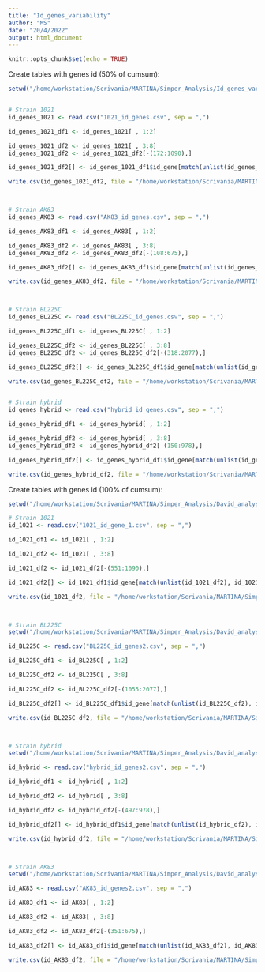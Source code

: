 ```yaml
---
title: "Id_genes_variability"
author: "MS"
date: "20/4/2022"
output: html_document
---
```


```r
knitr::opts_chunk$set(echo = TRUE)
```

Create tables with genes id (50% of cumsum):
```r
setwd("/home/workstation/Scrivania/MARTINA/Simper_Analysis/Id_genes_variability")


# Strain 1021
id_genes_1021 <- read.csv("1021_id_genes.csv", sep = ",")

id_genes_1021_df1 <- id_genes_1021[ , 1:2]

id_genes_1021_df2 <- id_genes_1021[ , 3:8]
id_genes_1021_df2 <- id_genes_1021_df2[-(172:1090),]

id_genes_1021_df2[] <- id_genes_1021_df1$id_gene[match(unlist(id_genes_1021_df2), id_genes_1021_df1$sample)]

write.csv(id_genes_1021_df2, file = "/home/workstation/Scrivania/MARTINA/Simper_Analysis/Id_genes_variability/1021_id_genes_table.csv", row.names = FALSE)



# Strain AK83
id_genes_AK83 <- read.csv("AK83_id_genes.csv", sep = ",")

id_genes_AK83_df1 <- id_genes_AK83[ , 1:2]

id_genes_AK83_df2 <- id_genes_AK83[ , 3:8]
id_genes_AK83_df2 <- id_genes_AK83_df2[-(108:675),]

id_genes_AK83_df2[] <- id_genes_AK83_df1$id_gene[match(unlist(id_genes_AK83_df2), id_genes_AK83_df1$sample)]

write.csv(id_genes_AK83_df2, file = "/home/workstation/Scrivania/MARTINA/Simper_Analysis/Id_genes_variability/AK83_id_genes_table.csv", row.names = FALSE)



# Strain BL225C
id_genes_BL225C <- read.csv("BL225C_id_genes.csv", sep = ",")

id_genes_BL225C_df1 <- id_genes_BL225C[ , 1:2]

id_genes_BL225C_df2 <- id_genes_BL225C[ , 3:8]
id_genes_BL225C_df2 <- id_genes_BL225C_df2[-(318:2077),]

id_genes_BL225C_df2[] <- id_genes_BL225C_df1$id_gene[match(unlist(id_genes_BL225C_df2), id_genes_BL225C_df1$sample)]

write.csv(id_genes_BL225C_df2, file = "/home/workstation/Scrivania/MARTINA/Simper_Analysis/Id_genes_variability/BL225C_id_genes_table.csv", row.names = FALSE)


# Strain hybrid
id_genes_hybrid <- read.csv("hybrid_id_genes.csv", sep = ",")

id_genes_hybrid_df1 <- id_genes_hybrid[ , 1:2]

id_genes_hybrid_df2 <- id_genes_hybrid[ , 3:8]
id_genes_hybrid_df2 <- id_genes_hybrid_df2[-(150:978),]

id_genes_hybrid_df2[] <- id_genes_hybrid_df1$id_gene[match(unlist(id_genes_hybrid_df2), id_genes_hybrid_df1$sample)]

write.csv(id_genes_hybrid_df2, file = "/home/workstation/Scrivania/MARTINA/Simper_Analysis/Id_genes_variability/hybrid_id_genes_table.csv", row.names = FALSE)

```


Create tables with genes id (100% of cumsum):
```r
setwd("/home/workstation/Scrivania/MARTINA/Simper_Analysis/David_analysis2/1021_analysis")

# Strain 1021
id_1021 <- read.csv("1021_id_gene_1.csv", sep = ",")

id_1021_df1 <- id_1021[ , 1:2]

id_1021_df2 <- id_1021[ , 3:8]

id_1021_df2 <- id_1021_df2[-(551:1090),]

id_1021_df2[] <- id_1021_df1$id_gene[match(unlist(id_1021_df2), id_1021_df1$sample)]

write.csv(id_1021_df2, file = "/home/workstation/Scrivania/MARTINA/Simper_Analysis/David_analysis2/1021_analysis/1021_id_genes1_table.csv", row.names = FALSE)



# Strain BL225C
setwd("/home/workstation/Scrivania/MARTINA/Simper_Analysis/David_analysis2/BL225C_analysis")

id_BL225C <- read.csv("BL225C_id_genes2.csv", sep = ",")

id_BL225C_df1 <- id_BL225C[ , 1:2]

id_BL225C_df2 <- id_BL225C[ , 3:8]

id_BL225C_df2 <- id_BL225C_df2[-(1055:2077),]

id_BL225C_df2[] <- id_BL225C_df1$id_gene[match(unlist(id_BL225C_df2), id_BL225C_df1$sample)]

write.csv(id_BL225C_df2, file = "/home/workstation/Scrivania/MARTINA/Simper_Analysis/David_analysis2/BL225C_analysis/BL225C_id_genes2_table.csv", row.names = FALSE)



# Strain hybrid
setwd("/home/workstation/Scrivania/MARTINA/Simper_Analysis/David_analysis2/hybrid_analysis")

id_hybrid <- read.csv("hybrid_id_genes2.csv", sep = ",")

id_hybrid_df1 <- id_hybrid[ , 1:2]

id_hybrid_df2 <- id_hybrid[ , 3:8]

id_hybrid_df2 <- id_hybrid_df2[-(497:978),]

id_hybrid_df2[] <- id_hybrid_df1$id_gene[match(unlist(id_hybrid_df2), id_hybrid_df1$sample)]

write.csv(id_hybrid_df2, file = "/home/workstation/Scrivania/MARTINA/Simper_Analysis/David_analysis2/hybrid_analysis/hybrid_id_genes2_table.csv", row.names = FALSE)



# Strain AK83
setwd("/home/workstation/Scrivania/MARTINA/Simper_Analysis/David_analysis2/AK83_analysis")

id_AK83 <- read.csv("AK83_id_genes2.csv", sep = ",")

id_AK83_df1 <- id_AK83[ , 1:2]

id_AK83_df2 <- id_AK83[ , 3:8]

id_AK83_df2 <- id_AK83_df2[-(351:675),]

id_AK83_df2[] <- id_AK83_df1$id_gene[match(unlist(id_AK83_df2), id_AK83_df1$sample)]

write.csv(id_AK83_df2, file = "/home/workstation/Scrivania/MARTINA/Simper_Analysis/David_analysis2/AK83_analysis/AK83_id_genes2_table.csv", row.names = FALSE)


```


